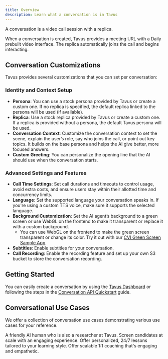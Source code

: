 ```yaml
---
title: Overview
description: Learn what a conversation is in Tavus
---
```


A conversation is a video call session with a replica.

When a conversation is created, Tavus provides a meeting URL with a Daily prebuilt video interface. The replica automatically joins the call and begins interacting.

## Conversation Customizations
Tavus provides several customizations that you can set per conversation:
### Identity and Context Setup
- **Persona**: You can use a stock persona provided by Tavus or create a custom one. If no replica is specified, the default replica linked to the persona will be used (if available).
- **Replica**: Use a stock replica provided by Tavus or create a custom one. If a replica is provided without a persona, the default Tavus persona will be used.
- **Conversation Context**: Customize the conversation context to set the scene, explain the user’s role, say who joins the call, or point out key topics. It builds on the base persona and helps the AI give better, more focused answers.
- **Custom Greeting**: You can personalize the opening line that the AI should use when the conversation starts.
### Advanced Settings and Features
- **Call Time Settings**: Set call durations and timeouts to control usage, avoid extra costs, and ensure users stay within their allotted time and concurrency limits.
- **Language**: Set the supported language your conversation speaks in. If you're using a custom TTS voice, make sure it supports the selected language.
- **Background Customization**: Set the AI agent’s background to a green screen or use WebGL on the frontend to make it transparent or replace it with a custom background.
   - You can use WebGL on the frontend to make the green screen transparent or change its color. Try it out with our [CVI Green Screen Sample App](https://andy-tavus.github.io/CVI-greenscreen-webGL/).
- **Subtitles**: Enable subtitles for your conversation.
- **Call Recording**: Enable the recording feature and set up your own S3 bucket to store the conversation recording.

## Getting Started
You can easily create a conversation by using the [Tavus Dashboard](https://platform.tavus.io/) or following the steps in the [Conversation API Quickstart](https://docs.google.com/document/d/1C4y9QTaM8SeWcgOV-xsUdRllQVqibsI8GERfO0UxD_o/edit?usp=sharing) guide.
## Conversational Use Cases
We offer a collection of conversation use cases demonstrating various use cases for your reference.

<CardGroup cols={2}>
  <Card title="Tavus Researcher" img="/images/charlie.png" href="/sections/conversational-video-interface/conversation/usecases/tavus-researcher">
    A friendly AI human who is also a researcher at Tavus.
  </Card>
  <Card title="AI Interviewer" img="/images/aii.png" href="/sections/conversational-video-interface/conversation/usecases/ai-interviewer">
    Screen candidates at scale with an engaging experience.
  </Card>
  <Card title="History Teacher" img="/images/ht.png" href="/sections/conversational-video-interface/conversation/usecases/history-teacher">
    Offer personalized, 24/7 lessons tailored to your learning style.
  </Card>
  <Card title="Sales Coach" img="/images/sc.png" href="/sections/conversational-video-interface/conversation/usecases/sales-coach">
    Offer scalable 1:1 coaching that's engaging and empathetic.
  </Card>
</CardGroup>


